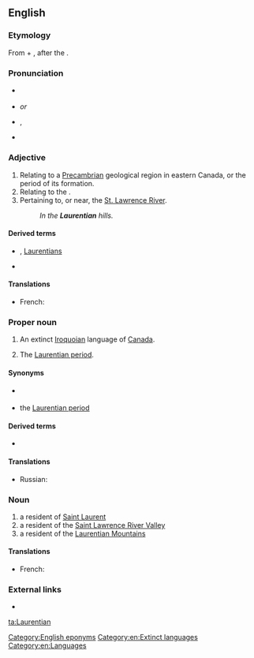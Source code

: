 ==English==
{{wikipedia}}

===Etymology===
From {{etyl|la|en}} {{m|la|Laurentius||Laurence}} + {{m|en|-ian}}, after the {{m|en|St. Lawrence River}}.

===Pronunciation===
* {{a|Canada}} {{IPA|/ləˈrenʃən/|lang=en}}
* {{a|UK}} {{IPA|/lɒˈrɛnʃən/|lang=en}} ''or'' {{IPA|/lɒˈrɛnʃi.ən/|lang=en}}
* {{a|US}} {{enPR|lä-rĕnʹshən}}, {{IPA|/lɑˈrɛnʃən/|lang=en}}
* {{homophones|lang=en|Laurencian|Lawrentian}}

===Adjective===
{{en-adj|-}}

# Relating to a [[Precambrian]] geological region in eastern Canada, or the period of its formation.
# Relating to the {{w|Laurentian Mountains}}.
# Pertaining to, or near, the [[w:Saint Lawrence River|St. Lawrence River]].
#: ''In the '''Laurentian''' hills.''

====Derived terms====
* {{w|Laurentian Mountains}}, [[Laurentians]]
* {{l|en|Laurentian Shield}}

====Translations====
{{checktrans-top}}
* French: {{t+|fr|laurentien}}
{{trans-bottom}}

===Proper noun===
{{en-proper noun}}

# An extinct [[Iroquoian]] language of [[Canada]].
# {{lb|en|geology}} The [[Laurentian period]].

====Synonyms====
* {{sense|language}} {{l|en|St. Lawrence Iroquoian}}
* {{sense|geology}} the [[Laurentian period]]

====Derived terms====
* {{l|en|Laurentian period}}<!--the lower of the two divisions of the [[Archaean]] age. Synonym: the [[Laurentian]]-->

====Translations====
{{trans-top|Iroquoian language}}
* Russian: {{t|ru|лаврентийский|tr=}}
{{trans-mid}}
{{trans-bottom}}

{{trans-top|Laurentian period}}
{{trans-mid}}
{{trans-bottom}}

===Noun===
{{en-noun}}
# a resident of [[Saint Laurent]]
# a resident of the [[Saint Lawrence River Valley]]
# a resident of the [[Laurentian Mountains]]

====Translations====
{{trans-top}}
* French: {{t+|fr|Laurentien}}
{{trans-mid}}
{{trans-bottom}}

===External links===
* {{ethnologue|code=lre}}

[[Category:English eponyms]]
[[Category:en:Extinct languages]]
[[Category:en:Languages]]

[[ta:Laurentian]]